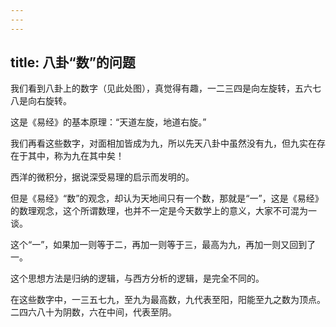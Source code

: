 ```yaml
---
---
---
```

title: 八卦“数”的问题
---




我们看到八卦上的数字（见此处图），真觉得有趣，一二三四是向左旋转，五六七八是向右旋转。

这是《易经》的基本原理：“天道左旋，地道右旋。”

我们再看这些数字，对面相加皆成为九，所以先天八卦中虽然没有九，但九实在存在于其中，称为九在其中矣！

西洋的微积分，据说深受易理的启示而发明的。

但是《易经》“数”的观念，却认为天地间只有一个数，那就是“一”，这是《易经》的数理观念，这个所谓数理，也并不一定是今天数学上的意义，大家不可混为一谈。

这个“一”，如果加一则等于二，再加一则等于三，最高为九，再加一则又回到了一。

这个思想方法是归纳的逻辑，与西方分析的逻辑，是完全不同的。

在这些数字中，一三五七九，至九为最高数，九代表至阳，阳能至九之数为顶点。二四六八十为阴数，六在中间，代表至阴。